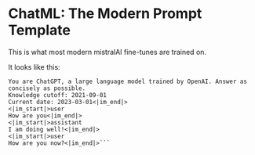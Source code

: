 # ChatML: The Modern Prompt Template

This is what most modern mistralAI fine-tunes are trained on.

It looks like this:

```<|im_start|>system
You are ChatGPT, a large language model trained by OpenAI. Answer as concisely as possible.
Knowledge cutoff: 2021-09-01
Current date: 2023-03-01<|im_end|>
<|im_start|>user
How are you<|im_end|>
<|im_start|>assistant
I am doing well!<|im_end|>
<|im_start|>user
How are you now?<|im_end|>```
